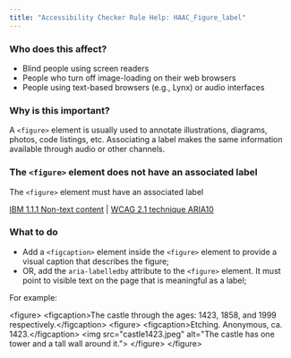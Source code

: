 ```yaml
---
title: "Accessibility Checker Rule Help: HAAC_Figure_label"
---
```


<div className="toolHelp">
<Row>
<Column colLg={5} colMd={3} colSm={4} className="toolLeft">

### Who does this affect?

* Blind people using screen readers
* People who turn off image-loading on their web browsers
* People using text-based browsers (e.g., Lynx) or audio interfaces

### Why is this important?

A `<figure>` element is usually used to annotate illustrations, diagrams, photos, code listings, etc. Associating a label makes the same information available through audio or other channels.

</Column>
<Column colLg={11} colMd={5} colSm={4} className="toolMain">

<div id="locLevel"></div>

### The `<figure>` element does not have an associated label
The `<figure>` element must have an associated label

[IBM 1.1.1 Non-text content](http://www.ibm.com/able/guidelines/ci162/non_text_content.html) | [WCAG 2.1 technique ARIA10](https://www.w3.org/WAI/WCAG21/Techniques/aria/ARIA10)

<div id="locSnippet"></div>

### What to do

* Add a `<figcaption>` element inside the `<figure>` element to provide a visual caption that describes the figure; 
* OR, add the `aria-labelledby` attribute to the `<figure>` element. It must point to visible text on the page that is meaningful as a label;

For example:

<CodeSnippet type="multi" light={true}>&lt;figure&gt;
	&lt;figcaption&gt;The castle through the ages: 1423, 1858, and 1999 respectively.&lt;/figcaption&gt;
	&lt;figure&gt;
	&lt;figcaption&gt;Etching. Anonymous, ca. 1423.&lt;/figcaption&gt;
	&lt;img src="castle1423.jpeg" alt="The castle has one tower and a tall wall around it."&gt;
	&lt;/figure&gt;
&lt;/figure&gt;</CodeSnippet>

</Column>
</Row>
</div>

